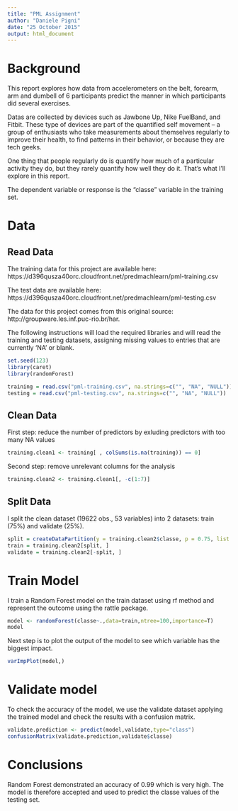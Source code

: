 ```yaml
---
title: "PML Assignment"
author: "Daniele Pigni"
date: "25 October 2015"
output: html_document
---
```


# Background

This report explores how data from accelerometers on the belt, forearm, arm and dumbell of 6 participants predict the manner in which participants did several exercises.  

Datas are collected by devices such as Jawbone Up, Nike FuelBand, and Fitbit. These type of devices are part of the quantified self movement – a group of enthusiasts who take measurements about themselves regularly to improve their health, to find patterns in their behavior, or because they are tech geeks.  

One thing that people regularly do is quantify how much of a particular activity they do, but they rarely quantify how well they do it. That's what I'll explore in this report.  

The dependent variable or response is the “classe” variable in the training set.

# Data

## Read Data

The training data for this project are available here:
https://d396qusza40orc.cloudfront.net/predmachlearn/pml-training.csv
  
The test data are available here:
https://d396qusza40orc.cloudfront.net/predmachlearn/pml-testing.csv

The data for this project comes from this original source: http://groupware.les.inf.puc-rio.br/har. 

The following instructions will load the required libraries and will read the training and testing datasets, assigning missing values to entries that are currently 'NA' or blank.

```r
set.seed(123)
library(caret)
library(randomForest)

training = read.csv("pml-training.csv", na.strings=c("", "NA", "NULL"))
testing = read.csv("pml-testing.csv", na.strings=c("", "NA", "NULL"))
```

## Clean Data

First step: reduce the number of predictors by exluding predictors with too many NA values

```r
training.clean1 <- training[ , colSums(is.na(training)) == 0]
```

Second step: remove unrelevant columns for the analysis
```r
training.clean2 <- training.clean1[, -c(1:7)]
```

## Split Data

I split the clean dataset (19622 obs., 53 variables) into 2 datasets: train (75%) and validate (25%).  
```r
split = createDataPartition(y = training.clean2$classe, p = 0.75, list = FALSE)
train = training.clean2[split, ]
validate = training.clean2[-split, ]
```

# Train Model  

I train a Random Forest model on the train dataset using rf method and represent the outcome using the rattle package.  
```r
model <- randomForest(classe~.,data=train,ntree=100,importance=T)
model
```

Next step is to plot the output of the model to see which variable has the biggest impact.  
```r
varImpPlot(model,)
```

# Validate model

To check the accuracy of the model, we use the validate dataset applying the trained model and check the results with a confusion matrix.  
```r
validate.prediction <- predict(model,validate,type="class")
confusionMatrix(validate.prediction,validate$classe)
```

# Conclusions

Random Forest demonstrated an accuracy of 0.99 which is very high. The model is therefore accepted and used to predict the classe values of the testing set.



